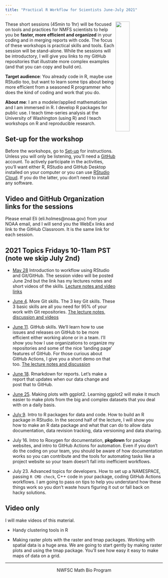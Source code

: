 ```yaml
---
title: "Practical R Workflow for Scientists June-July 2021"
---
```


<img style="float: right;" src="images/tools-logo-transparent.png" width=30%>

These short sessions (45min to 1hr) will be focused on tools and practices for NMFS scientists to help you be **faster, more efficient and organized** in your coding and in merging reports with code. The focus of these workshops is practical skills and tools. Each session will be stand-alone. While the sessions will be introductory, I will give you links to my GitHub repositories that illustrate more complex examples (and that you can copy and build on).

**Target audience**: You already code in R, maybe use RStudio too, but want to learn some tips about being more efficient from a seasoned R programmer who does the kind of coding and work that you do.

**About me**: I am a modeler/applied mathematician and I am immersed in R. I develop R packages for public use. I teach time-series analysis at the University of Washington (using R) and I teach workshops on R and reproducible research.

## Set-up for the workshop

Before the workshops, go to [Set-up](set-up.html) for instructions. Unless you will only be listening, you'll need a [GitHub](https://github.com/) account. To actively participate in the activities, you'll want either R, RStudio and GitHub Desktop installed on your computer or you can use [RStudio Cloud](https://rstudio.cloud/). If you do the latter, you don't need to install any software.

## Video and GitHub Organization links for the sessions

Please email Eli (eli.holmes@noaa.gov) from your NOAA email, and I will send you the WebEx links and link to the GitHub Classroom. It is the same link for each session.

## 2021 Topics Fridays 10-11am PST (note we skip July 2nd)

* [May 28](week1.html) Introduction to workflow using RStudio and Git/GitHub. The session video will be posted June 2nd but the link has my lectures notes and short videos of the skills. [Lecture notes and video links](week1.html)

* [June 4](week2.html). More Git skills. The 3 key Git skills. These 3 basic skills are all you need for 95% of your work with Git repositories. [The lecture notes, discussion and videos](week2.html)

* [June 11](week3.html). GitHub skills. We'll learn how to use issues and releases on GitHub to be more efficient either working alone or in a team. I'll show you how I use organizations to organize my repositories and some of the nice 'landing page' features of GitHub. For those curious about GitHub Actions, I give you a short demo on that too. [The lecture notes and discussion](week3.html)

* [June 18](week4.html). Rmarkdown for reports. Let's make a report that updates when our data change and post that to GitHub.

* [June 25](week5.html). Making plots with ggplot2. Learning ggplot2 will make it much easier to make plots from the big and complex datasets that you deal with on a daily basis.

* [July 9](week6.html). Intro to R packages for data and code. How to build an R package in RStudio. In the second half of the lecture, I will show you how to make an R data package and what that can do to allow data documentation, data revision tracking, data versioning and data sharing.

* July 16. Intro to Roxygen for documentation, **pkgdown** for package websites, and intro to GitHub Actions for automation. Even if you don't do the coding on your team, you should be aware of how documentation works so you can contribute and the tools for automating tasks like a project website so your team doesn't fall into inefficient workflows.

* July 23. Advanced topics for developers. How to set up a NAMESPACE, passing `R CMD check`, C++ code in your package, coding GitHub Actions workflows. I am going to pass on tips to help you understand how these things work so you don't waste hours figuring it out or fall back on hacky solutions.

## Video only

I will make videos of this material.

* Handy clustering tools in R

* Making raster plots with the raster and tmap packages. Working with spatial data is a huge area. We are going to start gently by making raster plots and using the tmap package. You'll see how easy it easy to make maps of data on a grid.



<!--
Requests

ggplot
Bayesian stats
tidyverse verbs
collaboration with github/gitlab
tidyverse world.

-->

<hr>

<div style="text-align: center">
<i class="fas fa-cubes"></i> NWFSC Math Bio Program <i class="fas fa-cubes"></i>
</div>
